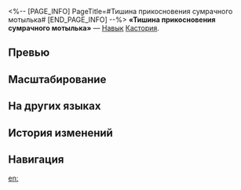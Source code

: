 <%-- [PAGE_INFO]
PageTitle=#Тишина прикосновения сумрачного мотылька#
[END_PAGE_INFO] --%>
{{Навык Инфобокс
|Название         = Тишина прикосновения сумрачного мотылька
|Изображение      = Навык Тишина прикосновения сумрачного мотылька.png
|Персонаж         = Кастория
|Тип              = Навык
|Тэг              = Взрывная атака
|УронСтойк        = 20 (основная цель)<br />10
|ЭнергияГен       = 
|Энергия          = 
|Длительность     = 
|Описание         = Расходует 30% от текущего НР всех союзников и наносит выбранному противнику квантовый урон, равный {{Цвет|Выделенный|25%—55%}} от макс. НР Кастории, а также наносит соседним целям квантовый урон, равный {{Цвет|Выделенный|15%—33%}} от макс. НР Кастории.<br />Если текущего НР недостаточно, то оно опускается до 1 ед.<br />Если Крылья Смерти находятся на поле боя, то навык меняется на умение «Костяной коготь, объятья павшего дракона».
|Свойство1        = 
|Масштабирование1 = 
}}
'''«Тишина прикосновения сумрачного мотылька»''' — [[Навык]] [[Кастория]].

==Превью==
{{Превью
|Файл = Тишина прикосновения сумрачного мотылька Превью
}}

==Масштабирование==
{{Масштабирование навыка
|25%;27.5%;30%;32.5%;35%;37.5%;40.63%;43.75%;46.88%;50%;52.5%;55%;57.5%;60%;62.5%
|15%;16.5%;18%;19.5%;21%;22.5%;24.38%;26.25%;28.13%;30%;31.5%;33%;34.5%;36%;37.5%
}}

==На других языках==
{{На других языках
|en   = Silence, Wraithfly's Caress
|zhs  = 缄默，幽蝶之轻抚
|zht  = 緘默，幽蝶之輕撫
|ja   = {{Rubi|沈黙|ちんもく}}、{{Rubi|幽蝶|ゆうちょう}}の{{Rubi|慈|いつく}}しみ
|ko   = 침묵, 나비의 손길
|es   = Silencio, caricia de la mariposa elegíaca
|fr   = Caresse du papillon
|ru   = Тишина прикосновения сумрачного мотылька
|th   = Silence, Wraithfly's Caress
|vi   = Im Lặng, Cái Chạm Khẽ Khàng Của Bướm Ma
|de   = Stille, Liebkosung des Phantomschmetterlings
|id   = Silence, Wraithfly's Caress
|pt   = O Silêncio é a Carícia da Borboleta
}}

==История изменений==
{{История изменений|3.5}}

==Навигация==
{{Навык Навбокс|Кастория}}

[[en:]]